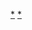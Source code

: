 {{portal box|足球|亞洲}}
{{year by category
|m=2
|c=0
|d=1
|y=6
|cat=亞洲足球
|sortkey=亞洲足球
|parent=亞洲足球賽季
|subcat=2016年亞洲體育
}}
[[Category:2016年足球|*]] 
[[Category:2016年亞洲體育|*]]